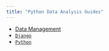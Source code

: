 ```yaml
---
title: "Python Data Analysis Guides"
---
```


- [Data Management](dataManagement.qmd)
- [`Django`](django.qmd)
- [`Python`](python.qmd)

